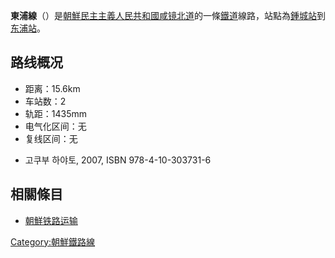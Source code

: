 '''東浦線'''（{{kor|名=北|諺=동포선|漢=東浦線|羅=Tongp'o sŏn|f=y}}）是[[朝鮮民主主義人民共和國|朝鮮民主主義人民共和國]][[咸镜北道|咸镜北道]]的一條[[鐵道|鐵道]]線路，站點為[[鍾城站|鍾城站]]到[[东浦站_(咸镜北道)|东浦站]]。

==路线概况==
*距离：15.6km
*车站数：2
*轨距：1435mm
*电气化区间：无
*复线区间：无

* 고쿠부 하야토{{lang|ja|(国分隼人), 《将軍様の鉄道 北朝鮮鉄道事情》, 新潮社}}, 2007, ISBN 978-4-10-303731-6

==相關條目==
* [[朝鮮铁路运输|朝鮮铁路运输]]

{{朝鮮鐵路線}}
{{東浦線}}
{{Railway-stub}}
[[Category:朝鮮鐵路線|Category:朝鮮鐵路線]]
